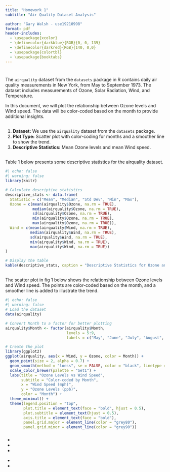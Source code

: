 ```yaml
---
title: "Homework 1"
subtitle: "Air Quality Dataset Analysis"

author: "Gary Walsh - use19210998"
format: pdf
header-includes:
  - \usepackage{xcolor}
  - \definecolor{darkblue}{RGB}{0, 0, 139}
  - \definecolor{darkred}{RGB}{140, 0,0}
  - \usepackage{colortbl}
  - \usepackage{booktabs}
---
```


# \textcolor{darkred} {Introduction}

The `airquality` dataset from the `datasets` package in R contains daily air quality measurements in New York, from May to September 1973. The dataset includes measurements of Ozone, Solar Radiation, Wind, and Temperature.

In this document, we will plot the relationship between Ozone levels and Wind speed. The data will be color-coded based on the month to provide additional insights.

## \textcolor{darkred} {Approach}

1.  **Dataset:** We use the `airquality` dataset from the `datasets` package.
2.  **Plot Type:** Scatter plot with color-coding for months and a smoother line to show the trend.
3.  **Descriptive Statistics:** Mean Ozone levels and mean Wind speed.

## \textcolor{darkred} {Descriptive Statistics}

Table 1 below presents some descriptive statistics for the airquality dataset.

```r
#| echo: false
#| warning: false
library(knitr)

# Calculate descriptive statistics
descriptive_stats <- data.frame(
  Statistic = c("Mean", "Median", "Std Dev", "Min", "Max"),
  Ozone = c(mean(airquality$Ozone, na.rm = TRUE), 
            median(airquality$Ozone, na.rm = TRUE), 
            sd(airquality$Ozone, na.rm = TRUE), 
            min(airquality$Ozone, na.rm = TRUE), 
            max(airquality$Ozone, na.rm = TRUE)),
  Wind = c(mean(airquality$Wind, na.rm = TRUE), 
           median(airquality$Wind, na.rm = TRUE), 
           sd(airquality$Wind, na.rm = TRUE), 
           min(airquality$Wind, na.rm = TRUE), 
           max(airquality$Wind, na.rm = TRUE))
)

# Display the table
kable(descriptive_stats, caption = "Descriptive Statistics for Ozone and Wind")
```

### \textcolor{darkblue} {Summary}

### \textcolor{darkblue}{
Ozone levels exhibit high variability with extreme values, suggesting significant fluctuations in air quality. Wind speeds are more stable, with measurements closely clustering around the mean.}

## \textcolor{darkred} {Plot}

The scatter plot in fig 1 below shows the relationship between Ozone levels and Wind speed. The points are color-coded based on the month, and a smoother line is added to illustrate the trend.

```r
#| echo: false
#| warning: false
# Load the dataset
data(airquality)

# Convert Month to a factor for better plotting
airquality$Month <- factor(airquality$Month, 
                           levels = 5:9, 
                           labels = c("May", "June", "July", "August", "September"))

# Create the plot
library(ggplot2)
ggplot(airquality, aes(x = Wind, y = Ozone, color = Month)) +
  geom_point(size = 2, alpha = 0.7) +
  geom_smooth(method = "loess", se = FALSE, color = "black", linetype = "dashed") +
  scale_color_brewer(palette = "Set1") +
  labs(title = "Ozone Levels vs Wind Speed",
       subtitle = "Color-coded by Month",
       x = "Wind Speed (mph)",
       y = "Ozone Levels (ppb)",
       color = "Month") +
  theme_minimal() +
  theme(legend.position = "top",
        plot.title = element_text(face = "bold", hjust = 0.5),
        plot.subtitle = element_text(hjust = 0.5),
        axis.title = element_text(face = "bold"),
        panel.grid.major = element_line(color = "grey80"),
        panel.grid.minor = element_line(color = "grey90"))

```

### \textcolor{darkblue} {Interpretation of the Plot}

\textcolor{darkblue} {1. Inverse Relationship:} \textcolor{darkblue}{Ozone levels generally decrease as Wind speed increases, suggesting higher wind speeds help disperse Ozone.}

\textcolor{darkblue} {2. Seasonal Variation:}

-   \textcolor{darkblue}{ May and June: Lower Ozone levels across various wind speeds.}
-   \textcolor{darkblue}{July and August: Higher Ozone levels at lower wind speeds, indicating severe Ozone pollution in mid-summer.}
-   \textcolor{darkblue} {September: Mixed data but overall lower Ozone levels as fall approaches.}

\textcolor{darkblue} {2. Data Dispersion:}

-   \textcolor{darkblue}{High variability in Ozone levels at lower wind speeds, especially in July and August.}
-   \textcolor{darkblue}{Reduced variability and lower Ozone levels at higher wind speeds.}
